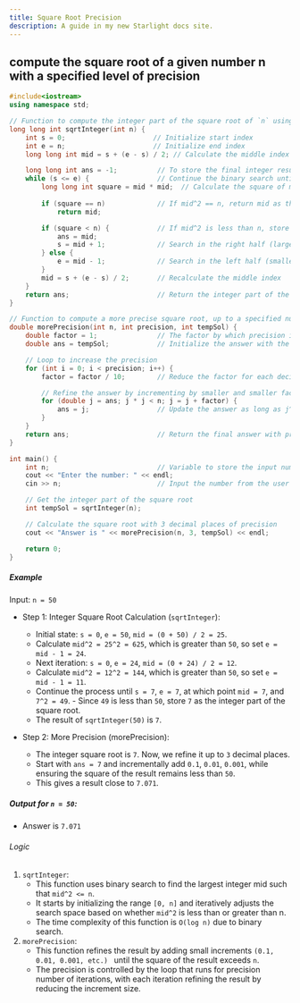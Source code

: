 ```yaml
---
title: Square Root Precision
description: A guide in my new Starlight docs site.
---
```


## compute the square root of a given number n with a specified level of precision
```c++
#include<iostream>
using namespace std;

// Function to compute the integer part of the square root of `n` using binary search
long long int sqrtInteger(int n) {
    int s = 0;                      // Initialize start index
    int e = n;                      // Initialize end index
    long long int mid = s + (e - s) / 2; // Calculate the middle index

    long long int ans = -1;          // To store the final integer result
    while (s <= e) {                 // Continue the binary search until s <= e
        long long int square = mid * mid;  // Calculate the square of mid
        
        if (square == n)             // If mid^2 == n, return mid as the square root
            return mid;

        if (square < n) {            // If mid^2 is less than n, store mid as a potential answer
            ans = mid;
            s = mid + 1;             // Search in the right half (larger values)
        } else {
            e = mid - 1;             // Search in the left half (smaller values)
        }
        mid = s + (e - s) / 2;       // Recalculate the middle index
    }
    return ans;                      // Return the integer part of the square root
}

// Function to compute a more precise square root, up to a specified number of decimal places
double morePrecision(int n, int precision, int tempSol) {
    double factor = 1;               // The factor by which precision increases (0.1, 0.01, 0.001, etc.)
    double ans = tempSol;            // Initialize the answer with the integer part of the square root

    // Loop to increase the precision
    for (int i = 0; i < precision; i++) {
        factor = factor / 10;        // Reduce the factor for each decimal place

        // Refine the answer by incrementing by smaller and smaller factors
        for (double j = ans; j * j < n; j = j + factor) {
            ans = j;                 // Update the answer as long as j^2 < n
        }
    }
    return ans;                      // Return the final answer with precision
}

int main() {
    int n;                           // Variable to store the input number
    cout << "Enter the number: " << endl;
    cin >> n;                        // Input the number from the user

    // Get the integer part of the square root
    int tempSol = sqrtInteger(n);

    // Calculate the square root with 3 decimal places of precision
    cout << "Answer is " << morePrecision(n, 3, tempSol) << endl;

    return 0;
}
```

##### Example
Input: `n = 50`
- Step 1: Integer Square Root Calculation (`sqrtInteger`):

    - Initial state: `s = 0`, `e = 50`, `mid = (0 + 50) / 2 = 25`.
    - Calculate `mid^2 = 25^2 = 625`, which is greater than `50`, so set `e = mid - 1 = 24`.
    - Next iteration: `s = 0`, `e = 24`, `mid = (0 + 24) / 2 = 12`.
    - Calculate `mid^2 = 12^2 = 144`, which is greater than `50`, so set `e = mid - 1 = 11`.
    - Continue the process until `s = 7`, `e = 7`, at which point `mid = 7`, and `7^2 = 49`.  - Since `49` is less than `50`, store `7` as the integer part of the square root.
    - The result of `sqrtInteger(50)` is `7`.
- Step 2: More Precision (morePrecision):
    - The integer square root is `7`. Now, we refine it up to `3` decimal places.
    - Start with `ans = 7` and incrementally add `0.1`, `0.01`, `0.001`, while ensuring the square of the result remains less than `50`.
    - This gives a result close to `7.071`.
##### Output for `n = 50`:
- Answer is `7.071`

###### Logic
1. `sqrtInteger`:
    - This function uses binary search to find the largest integer mid such that `mid^2 <= n`.
    - It starts by initializing the range `[0, n]` and iteratively adjusts the search space based on whether `mid^2` is less than or greater than n.
    - The time complexity of this function is `O(log n)` due to binary search.
2. `morePrecision`:
    - This function refines the result by adding small increments `(0.1, 0.01, 0.001, etc.) ` until the square of the result exceeds `n`.
    - The precision is controlled by the loop that runs for precision number of iterations, with each iteration refining the result by reducing the increment size.